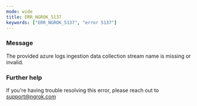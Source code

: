 ```yaml
---
mode: wide
title: ERR_NGROK_5137
keywords: ["ERR_NGROK_5137", "error 5137"]
---
```



### Message

The provided azure logs ingestion data collection stream name is missing or invalid.

<ErrorDetails />

### Further help

If you're having trouble resolving this error, please reach out to [support@ngrok.com](mailto:support@ngrok.com?subject=Help%20with%20ERR_NGROK_5137)
